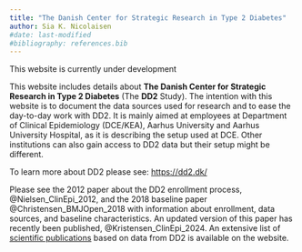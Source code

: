 ```yaml
---
title: "The Danish Center for Strategic Research in Type 2 Diabetes"
author: Sia K. Nicolaisen
#date: last-modified
#bibliography: references.bib
---
```


::: {.callout-important}
This website is currently under development
::: 

This website includes details about **The Danish Center for Strategic Research in Type 2 Diabetes** (The **DD2** Study). The intention with this website is to document the data sources used for research and to ease the day-to-day work with DD2. It is mainly aimed at employees at Department of Clinical Epidemiology (DCE/KEA), Aarhus University and Aarhus University Hospital, as it is describing the setup used at DCE. Other institutions can also gain access to DD2 data but their setup might be different. 

To learn more about DD2 please see: <https://dd2.dk/>

Please see the 2012 paper about the DD2 enrollment process, @Nielsen_ClinEpi_2012, and the 2018 baseline paper @Christensen_BMJOpen_2018 with information about enrollment, data sources, and baseline characteristics. An updated version of this paper has recently been published, @Kristensen_ClinEpi_2024. An extensive list of [scientific publications](https://dd2.dk/nyheder/categories/videnskabelige-publikationer) based on data from DD2 is available on the website. 
